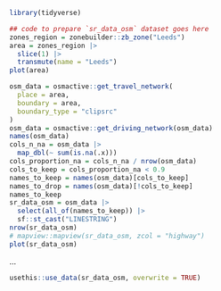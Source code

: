 

```r
library(tidyverse)
```

```r
## code to prepare `sr_data_osm` dataset goes here
zones_region = zonebuilder::zb_zone("Leeds")
area = zones_region |>
  slice(1) |>
  transmute(name = "Leeds")
plot(area)
```

```r
osm_data = osmactive::get_travel_network(
  place = area,
  boundary = area,
  boundary_type = "clipsrc"
)
osm_data = osmactive::get_driving_network(osm_data)
names(osm_data)
cols_n_na = osm_data |>
  map_dbl(~ sum(is.na(.x)))
cols_proportion_na = cols_n_na / nrow(osm_data)
cols_to_keep = cols_proportion_na < 0.9
names_to_keep = names(osm_data)[cols_to_keep]
names_to_drop = names(osm_data)[!cols_to_keep]
names_to_keep
sr_data_osm = osm_data |>
  select(all_of(names_to_keep)) |>
  sf::st_cast("LINESTRING") 
nrow(sr_data_osm)
# mapview::mapview(sr_data_osm, zcol = "highway")
plot(sr_data_osm)
```

...

```r
usethis::use_data(sr_data_osm, overwrite = TRUE)
```

